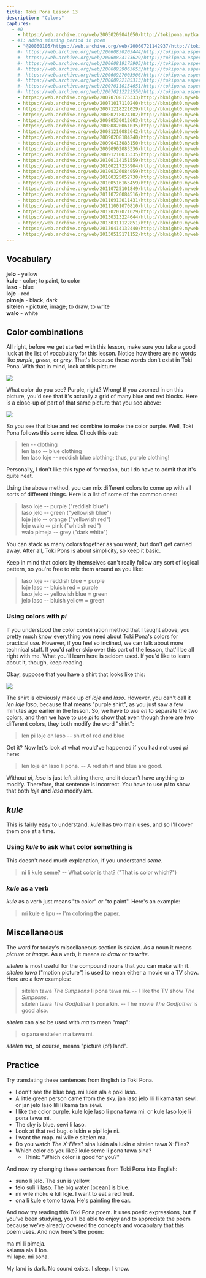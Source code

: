 ```yaml
---
title: Toki Pona Lesson 13
description: "Colors"
captures:
  - #0
    - https://web.archive.org/web/20050209041050/http://tokipona.nytka.org:80/lesson/lesson13.html
  - #1: added missing period in poem
    - "@20060105/https://web.archive.org/web/20060721142937/http://tokipona.esperanto-jeunes.org:80/lesson/lesson13.html"
    #- https://web.archive.org/web/20060830203444/http://tokipona.esperanto-jeunes.org:80/lesson/lesson13.html
    #- https://web.archive.org/web/20060824173629/http://tokipona.esperanto-jeunes.org:80/lesson/lesson13.html
    #- https://web.archive.org/web/20060819175905/http://tokipona.esperanto-jeunes.org:80/lesson/lesson13.html
    #- https://web.archive.org/web/20060929063653/http://tokipona.esperanto-jeunes.org:80/lesson/lesson13.html
    #- https://web.archive.org/web/20060927003906/http://tokipona.esperanto-jeunes.org:80/lesson/lesson13.html
    #- https://web.archive.org/web/20060922185313/http://tokipona.esperanto-jeunes.org:80/lesson/lesson13.html
    #- https://web.archive.org/web/20070110154651/http://tokipona.esperanto-jeunes.org:80/lesson/lesson13.html
    #- https://web.archive.org/web/20070212222550/http://tokipona.esperanto-jeunes.org:80/lesson/lesson13.html
    - https://web.archive.org/web/20070708175333/http://bknight0.myweb.uga.edu:80/toki/lesson/lesson13.html
    - https://web.archive.org/web/20071017110240/http://bknight0.myweb.uga.edu:80/toki/lesson/lesson13.html
    - https://web.archive.org/web/20071218221029/http://bknight0.myweb.uga.edu:80/toki/lesson/lesson13.html
    - https://web.archive.org/web/20080218024102/http://bknight0.myweb.uga.edu:80/toki/lesson/lesson13.html
    - https://web.archive.org/web/20080530012603/http://bknight0.myweb.uga.edu:80/toki/lesson/lesson13.html
    - https://web.archive.org/web/20080820061035/http://bknight0.myweb.uga.edu:80/toki/lesson/lesson13.html
    - https://web.archive.org/web/20081210082642/http://bknight0.myweb.uga.edu:80/toki/lesson/lesson13.html
    - https://web.archive.org/web/20090208184240/http://bknight0.myweb.uga.edu:80/toki/lesson/lesson13.html
    - https://web.archive.org/web/20090413083150/http://bknight0.myweb.uga.edu:80/toki/lesson/lesson13.html
    - https://web.archive.org/web/20090902083336/http://bknight0.myweb.uga.edu:80/toki/lesson/lesson13.html
    - https://web.archive.org/web/20091210035335/http://bknight0.myweb.uga.edu:80/toki/lesson/lesson13.html
    - https://web.archive.org/web/20100114151559/http://bknight0.myweb.uga.edu:80/toki/lesson/lesson13.html
    - https://web.archive.org/web/20100217233904/http://bknight0.myweb.uga.edu:80/toki/lesson/lesson13.html
    - https://web.archive.org/web/20100326084059/http://bknight0.myweb.uga.edu:80/toki/lesson/lesson13.html
    - https://web.archive.org/web/20100325052730/http://bknight0.myweb.uga.edu:80/toki/lesson/lesson13.html
    - https://web.archive.org/web/20100516165459/http://bknight0.myweb.uga.edu:80/toki/lesson/lesson13.html
    - https://web.archive.org/web/20110725101849/http://bknight0.myweb.uga.edu:80/toki/lesson/lesson13.html
    - https://web.archive.org/web/20110720084516/http://bknight0.myweb.uga.edu:80/toki/lesson/lesson13.html
    - https://web.archive.org/web/20110912011431/http://bknight0.myweb.uga.edu:80/toki/lesson/lesson13.html
    - https://web.archive.org/web/20111001070810/http://bknight0.myweb.uga.edu:80/toki/lesson/lesson13.html
    - https://web.archive.org/web/20120207071629/http://bknight0.myweb.uga.edu:80/toki/lesson/lesson13.html
    - https://web.archive.org/web/20130313224644/http://bknight0.myweb.uga.edu:80/toki/lesson/lesson13.html
    - https://web.archive.org/web/20130311122851/http://bknight0.myweb.uga.edu:80/toki/lesson/lesson13.html
    - https://web.archive.org/web/20130414132440/http://bknight0.myweb.uga.edu:80/toki/lesson/lesson13.html
    - https://web.archive.org/web/20130515171152/http://bknight0.myweb.uga.edu:80/toki/lesson/lesson13.html
---
```



## Vocabulary  

**jelo** - yellow  
**kule** - color; to paint, to color                     
**laso** - blue  
**loje** - red  
**pimeja** - black, dark  
**sitelen** - picture, image; to draw, to write  
**walo** - white  


## Color combinations  
All right, before we get started with this lesson, make sure you take a good luck at the list of vocabulary for this lesson. Notice how there are no words like _purple_, _green_, or _grey_. That's because these words don't exist in Toki Pona. With that in mind, look at this picture:

![](/images/lesson13a.gif)

What color do you see? Purple, right? Wrong! If you zoomed in on this picture, you'd see that it's actually a grid of many blue and red blocks. Here is a close-up of part of that same picture that you see above:

![](/images/lesson13b.gif)

So you see that blue and red combine to make the color purple. Well, Toki Pona follows this same idea. Check this out:  
> len -- clothing  
> len laso -- blue clothing  
> len laso loje -- reddish blue clothing; thus, purple clothing!  

Personally, I don't like this type of formation, but I do have to admit that it's quite neat.

Using the above method, you can mix different colors to come up with all sorts of different things. Here is a list of some of the common ones:  
> laso loje -- purple ("reddish blue")  
> laso jelo -- green ("yellowish blue")  
> loje jelo -- orange ("yellowish red")  
> loje walo -- pink ("whitish red")  
> walo pimeja -- grey ("dark white")  

You can stack as many colors together as you want, but don't get carried away. After all, Toki Pons is about simplicity, so keep it basic.

Keep in mind that colors by themselves can't really follow any sort of logical pattern, so you're free to mix them around as you like:  
> laso loje -- reddish blue = purple  
> loje laso -- bluish red = purple  
> laso jelo -- yellowish blue = green  
> jelo laso -- bluish yellow = green


### Using colors with _pi_
If you understood the color combination method that I taught above, you pretty much know everything you need about Toki Pona's colors for practical use. However, if you feel so inclined, we can talk about more technical stuff. If you'd rather skip over this part of the lesson, that'll be all right with me. What you'll learn here is seldom used. If you'd like to learn about it, though, keep reading.

Okay, suppose that you have a shirt that looks like this:  

![](/images/lesson13c.gif)

The shirt is obviously made up of _loje_ and _laso_. However, you can't call it _len loje laso_, because that means "purple shirt", as you just saw a few minutes ago earlier in the lesson. So, we have to use _en_ to separate the two colors, and then we have to use _pi_ to show that even though there are two different colors, they both modify the word "shirt":  
> len pi loje en laso -- shirt of red and blue  

Get it? Now let's look at what would've happened if you had not used _pi_ here:  
> len loje en laso li pona. -- A red shirt and blue are good.  

Without _pi_, _laso_ is just left sitting there, and it doesn't have anything to modify. Therefore, that sentence is incorrect. You have to use  _pi_ to show that both _loje_ **and** _laso_ modify _len_.

## _kule_  
This is fairly easy to understand. _kule_ has two main uses, and so I'll cover them one at a time.

### Using _kule_ to ask what color something is
This doesn't need much explanation, if you understand _seme_.  
> ni li kule seme? -- What color is that? ("That is color which?")


### _kule_ as a verb
_kule_ as a verb just means "to color" or "to paint". Here's an example:  
> mi kule e lipu -- I'm coloring the paper.


## Miscellaneous  
The word for today's miscellaneous section is _sitelen_. As a noun it means _picture_ or _image_. As a verb, it means _to draw_ or _to write_.

_sitelen_ is most useful for the compound nouns that you can make with it. _sitelen tawa_ ("motion picture") is used to mean either a movie or a TV show. Here are a few examples:  
> sitelen tawa _The Simpsons_ li pona tawa mi. -- I like the TV show _The Simpsons_.  
> sitelen tawa _The Godfather_ li pona kin. -- The movie _The Godfather_ is good also.  

_sitelen_ can also be used with _ma_ to mean "map":  
> o pana e sitelen ma tawa mi.  

_sitelen ma_, of course, means "picture (of) land".

## Practice  
Try translating these sentences from English to Toki Pona.  

- I don't see the blue bag.   <Spoiler>mi lukin ala e poki laso.</Spoiler>  
- A little green person came from the sky.   <Spoiler>jan laso jelo lili li kama tan sewi. or jan jelo laso lili li kama tan sewi.</Spoiler>  
- I like the color purple.   <Spoiler>kule loje laso li pona tawa mi. or kule laso loje li pona tawa mi.</Spoiler>  
- The sky is blue.   <Spoiler>sewi li laso.</Spoiler>  
- Look at that red bug.   <Spoiler>o lukin e pipi loje ni. </Spoiler>  
- I want the map.   <Spoiler>mi wile e sitelen ma.</Spoiler>  
- Do you watch _The X-Files_?   <Spoiler>sina lukin ala lukin e sitelen tawa X-Files?</Spoiler>  
- Which color do you like?   <Spoiler>kule seme li pona tawa sina?</Spoiler>  
  - Think: "Which color is good for you?"  


And now try changing these sentences from Toki Pona into English:  

- suno li jelo.   <Spoiler>The sun is yellow.</Spoiler>  
- telo suli li laso.   <Spoiler>The big water [ocean] is blue.</Spoiler>  
- mi wile moku e kili loje.   <Spoiler>I want to eat a red fruit.</Spoiler>  
- ona li kule e tomo tawa.   <Spoiler>He's painting the car.</Spoiler>  

And now try reading this Toki Pona poem. It uses poetic expressions, but if you've been studying, you'll be able to enjoy and to appreciate the poem because we've already covered the concepts and vocabulary that this poem uses. And now here's the poem:

ma mi li pimeja.  
kalama ala li lon<Change from={1}>.</Change>  
mi lape. mi sona.

<Spoiler>
My land is dark.  
No sound exists.  
I sleep. I know.
</Spoiler>